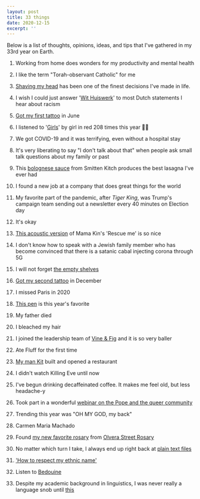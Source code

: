 ```yaml
---
layout: post
title: 33 things
date: 2020-12-15
excerpt: ''
---  
```

Below is a list of thoughts, opinions, ideas, and tips that I've gathered in my 33rd year on Earth.

1. Working from home does wonders for my productivity and mental health

2. I like the term "Torah-observant Catholic" for me

3. [Shaving my head](https://www.instagram.com/p/CAyP-yKlCE2/) has been one of the finest decisions I've made in life.

4. I wish I could just answer '[Wit Huiswerk](https://www.withuiswerk.nl/)' to most Dutch statements I hear about racism

5. [Got my first tattoo](https://www.instagram.com/p/CB3S5Eql1FD/) in June

6. I listened to '[Girls](https://www.youtube.com/watch?v=_BMBDY01kPk)' by girl in red 208 times this year 🤦🏽

7. We got COVID-19 and it was terrifying, even without a hospital stay

8. It's very liberating to say "I don't talk about that" when people ask small talk questions about my family or past

9. This [bolognese sauce](https://smittenkitchen.com/2020/05/simple-essential-bolognese/) from Smitten Kitch produces the best lasagna I've ever had

10. I found a new job at a company that does great things for the world

11. My favorite part of the pandemic, after _Tiger King_, was Trump's campaign team sending out a newsletter every 40 minutes on Election day

12. It's okay

13. [This acoustic version](https://i.ytimg.com/vi/nhlib1Ob4ww/hq720.jpg?sqp=-oaymwEZCNAFEJQDSFXyq4qpAwsIARUAAIhCGAFwAQ==&rs=AOn4CLBZ6eYvX69IoOWUVre3ZzcPii_D4w) of Mama Kin's 'Rescue me' is so nice

14. I don't know how to speak with a Jewish family member who has become convinced that there is a satanic cabal injecting corona through 5G

15. I will not forget [the empty shelves](https://www.instagram.com/p/B9r1gycn3gy/)

16. [Got my second tattoo](https://www.instagram.com/p/CIIsZmTFMXQ/) in December

17. I missed Paris in 2020

18. [This pen](https://www.1101.com/store/techo/pc/en/2017/detail_toolstoys/tt_pen.html) is this year's favorite

19. My father died

20. I bleached my hair

21. I joined the leadership team of [Vine & Fig](vineandfig.co) and it is so very baller

22. Ate Fluff for the first time

23. [My man Kit](https://www.undercoveramsterdam.com/) built and opened a restaurant

24. I didn't watch Killing Eve until now

25. I've begun drinking decaffeinated coffee. It makes me feel old, but less headache-y

26. Took part in a wonderful [webinar on the Pope and the queer community](https://twitter.com/zinzynevgeene/status/1320776622132396033) 

27. Trending this year was "OH MY GOD, my back"

28. Carmen Maria Machado 

29. Found [my new favorite rosary](https://www.instagram.com/p/CGKEEAkF9x4/) from [Olvera Street Rosary](https://www.etsy.com/shop/OlveraStreetRosary)

30. No matter which turn I take, I always end up right back at [plain text files](https://plaintextproject.online/)

31. ['How to respect my ethnic name'](https://twitter.com/AnpuLondon/status/1313994893405155333)

32. Listen to [Bedouine](https://www.youtube.com/watch?v=8BbXmDg0rKE)

33. Despite my academic background in linguistics, I was never really a language snob until [this](https://twitter.com/zinzynevgeene/status/1314178321526263810)

 